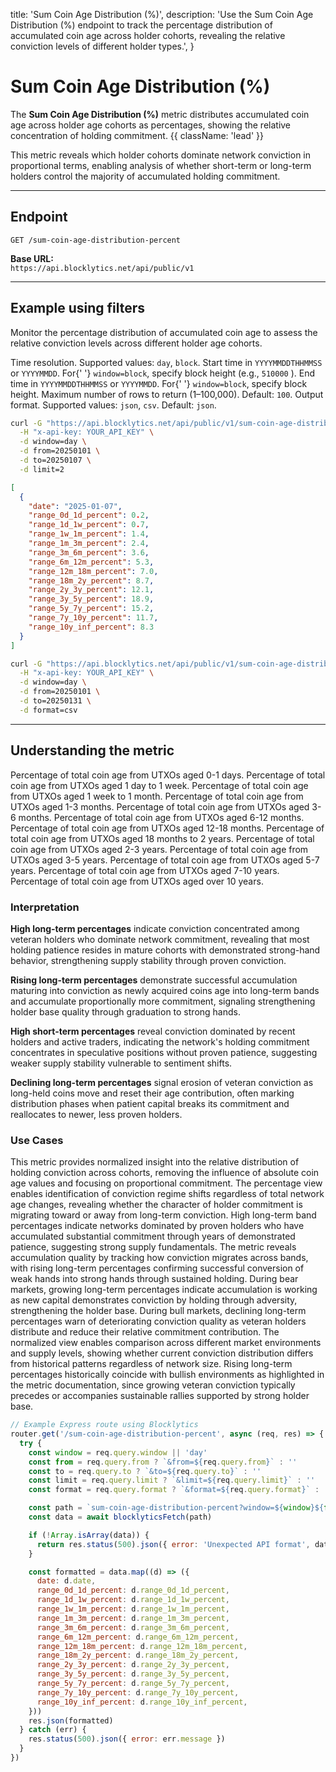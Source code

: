   title: 'Sum Coin Age Distribution (%)',
  description:
    'Use the Sum Coin Age Distribution (%) endpoint to track the percentage distribution of accumulated coin age across holder cohorts, revealing the relative conviction levels of different holder types.',
}

# Sum Coin Age Distribution (%)

The **Sum Coin Age Distribution (%)** metric distributes accumulated coin age across holder age cohorts as percentages, showing the relative concentration of holding commitment. {{ className: 'lead' }}

This metric reveals which holder cohorts dominate network conviction in proportional terms, enabling analysis of whether short-term or long-term holders control the majority of accumulated holding commitment.

---

## Endpoint

`GET /sum-coin-age-distribution-percent`

**Base URL:**  
`https://api.blocklytics.net/api/public/v1`

---

## Example using filters

<Row>
  <Col>

Monitor the percentage distribution of accumulated coin age to assess the relative conviction levels across different holder age cohorts.

<Properties>
  <Property name="window" type="string">
    Time resolution. Supported values: <code>day</code>, <code>block</code>.
  </Property>
  <Property name="from" type="string">
    Start time in <code>YYYYMMDDTHHMMSS</code> or <code>YYYYMMDD</code>. For{' '}
    <code>window=block</code>, specify block height (e.g., <code>510000</code>
    ).
  </Property>
  <Property name="to" type="string">
    End time in <code>YYYYMMDDTHHMMSS</code> or <code>YYYYMMDD</code>. For{' '}
    <code>window=block</code>, specify block height.
  </Property>
  <Property name="limit" type="integer">
    Maximum number of rows to return (1–100,000). Default: <code>100</code>.
  </Property>
  <Property name="format" type="string">
    Output format. Supported values: <code>json</code>, <code>csv</code>.
    Default: <code>json</code>.
  </Property>
</Properties>

  </Col>
  <Col>

```bash {title="Requesting Sum Coin Age Distribution (%) data"}
curl -G "https://api.blocklytics.net/api/public/v1/sum-coin-age-distribution-percent" \
  -H "x-api-key: YOUR_API_KEY" \
  -d window=day \
  -d from=20250101 \
  -d to=20250107 \
  -d limit=2
```

```json {title="Sample JSON response"}
[
  {
    "date": "2025-01-07",
    "range_0d_1d_percent": 0.2,
    "range_1d_1w_percent": 0.7,
    "range_1w_1m_percent": 1.4,
    "range_1m_3m_percent": 2.4,
    "range_3m_6m_percent": 3.6,
    "range_6m_12m_percent": 5.3,
    "range_12m_18m_percent": 7.0,
    "range_18m_2y_percent": 8.7,
    "range_2y_3y_percent": 12.1,
    "range_3y_5y_percent": 18.9,
    "range_5y_7y_percent": 15.2,
    "range_7y_10y_percent": 11.7,
    "range_10y_inf_percent": 8.3
  }
]
```

```bash {title="Exporting as CSV"}
curl -G "https://api.blocklytics.net/api/public/v1/sum-coin-age-distribution-percent" \
  -H "x-api-key: YOUR_API_KEY" \
  -d window=day \
  -d from=20250101 \
  -d to=20250131 \
  -d format=csv
```

  </Col>
</Row>

---

## Understanding the metric

<Row>
  <Col>

<Properties>
  <Property name="range_0d_1d_percent" type="number">
    Percentage of total coin age from UTXOs aged 0-1 days.
  </Property>
  <Property name="range_1d_1w_percent" type="number">
    Percentage of total coin age from UTXOs aged 1 day to 1 week.
  </Property>
  <Property name="range_1w_1m_percent" type="number">
    Percentage of total coin age from UTXOs aged 1 week to 1 month.
  </Property>
  <Property name="range_1m_3m_percent" type="number">
    Percentage of total coin age from UTXOs aged 1-3 months.
  </Property>
  <Property name="range_3m_6m_percent" type="number">
    Percentage of total coin age from UTXOs aged 3-6 months.
  </Property>
  <Property name="range_6m_12m_percent" type="number">
    Percentage of total coin age from UTXOs aged 6-12 months.
  </Property>
  <Property name="range_12m_18m_percent" type="number">
    Percentage of total coin age from UTXOs aged 12-18 months.
  </Property>
  <Property name="range_18m_2y_percent" type="number">
    Percentage of total coin age from UTXOs aged 18 months to 2 years.
  </Property>
  <Property name="range_2y_3y_percent" type="number">
    Percentage of total coin age from UTXOs aged 2-3 years.
  </Property>
  <Property name="range_3y_5y_percent" type="number">
    Percentage of total coin age from UTXOs aged 3-5 years.
  </Property>
  <Property name="range_5y_7y_percent" type="number">
    Percentage of total coin age from UTXOs aged 5-7 years.
  </Property>
  <Property name="range_7y_10y_percent" type="number">
    Percentage of total coin age from UTXOs aged 7-10 years.
  </Property>
  <Property name="range_10y_inf_percent" type="number">
    Percentage of total coin age from UTXOs aged over 10 years.
  </Property>
</Properties>

### Interpretation

**High long-term percentages** indicate conviction concentrated among veteran holders who dominate network commitment, revealing that most holding patience resides in mature cohorts with demonstrated strong-hand behavior, strengthening supply stability through proven conviction.

**Rising long-term percentages** demonstrate successful accumulation maturing into conviction as newly acquired coins age into long-term bands and accumulate proportionally more commitment, signaling strengthening holder base quality through graduation to strong hands.

**High short-term percentages** reveal conviction dominated by recent holders and active traders, indicating the network's holding commitment concentrates in speculative positions without proven patience, suggesting weaker supply stability vulnerable to sentiment shifts.

**Declining long-term percentages** signal erosion of veteran conviction as long-held coins move and reset their age contribution, often marking distribution phases when patient capital breaks its commitment and reallocates to newer, less proven holders.

### Use Cases

This metric provides normalized insight into the relative distribution of holding conviction across cohorts, removing the influence of absolute coin age values and focusing on proportional commitment. The percentage view enables identification of conviction regime shifts regardless of total network age changes, revealing whether the character of holder commitment is migrating toward or away from long-term conviction. High long-term band percentages indicate networks dominated by proven holders who have accumulated substantial commitment through years of demonstrated patience, suggesting strong supply fundamentals. The metric reveals accumulation quality by tracking how conviction migrates across bands, with rising long-term percentages confirming successful conversion of weak hands into strong hands through sustained holding. During bear markets, growing long-term percentages indicate accumulation is working as new capital demonstrates conviction by holding through adversity, strengthening the holder base. During bull markets, declining long-term percentages warn of deteriorating conviction quality as veteran holders distribute and reduce their relative commitment contribution. The normalized view enables comparison across different market environments and supply levels, showing whether current conviction distribution differs from historical patterns regardless of network size. Rising long-term percentages historically coincide with bullish environments as highlighted in the metric documentation, since growing veteran conviction typically precedes or accompanies sustainable rallies supported by strong holder base.

  </Col>
  <Col>

```js {title="Node.js (Express) example"}
// Example Express route using Blocklytics
router.get('/sum-coin-age-distribution-percent', async (req, res) => {
  try {
    const window = req.query.window || 'day'
    const from = req.query.from ? `&from=${req.query.from}` : ''
    const to = req.query.to ? `&to=${req.query.to}` : ''
    const limit = req.query.limit ? `&limit=${req.query.limit}` : ''
    const format = req.query.format ? `&format=${req.query.format}` : ''

    const path = `sum-coin-age-distribution-percent?window=${window}${from}${to}${limit}${format}`
    const data = await blocklyticsFetch(path)

    if (!Array.isArray(data)) {
      return res.status(500).json({ error: 'Unexpected API format', data })
    }

    const formatted = data.map((d) => ({
      date: d.date,
      range_0d_1d_percent: d.range_0d_1d_percent,
      range_1d_1w_percent: d.range_1d_1w_percent,
      range_1w_1m_percent: d.range_1w_1m_percent,
      range_1m_3m_percent: d.range_1m_3m_percent,
      range_3m_6m_percent: d.range_3m_6m_percent,
      range_6m_12m_percent: d.range_6m_12m_percent,
      range_12m_18m_percent: d.range_12m_18m_percent,
      range_18m_2y_percent: d.range_18m_2y_percent,
      range_2y_3y_percent: d.range_2y_3y_percent,
      range_3y_5y_percent: d.range_3y_5y_percent,
      range_5y_7y_percent: d.range_5y_7y_percent,
      range_7y_10y_percent: d.range_7y_10y_percent,
      range_10y_inf_percent: d.range_10y_inf_percent,
    }))
    res.json(formatted)
  } catch (err) {
    res.status(500).json({ error: err.message })
  }
})
```

  </Col>
</Row>
